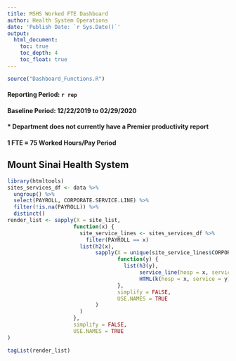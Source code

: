 ```yaml
---
title: MSHS Worked FTE Dashboard
author: Health System Operations
date: 'Publish Date: `r Sys.Date()`'
output: 
  html_document:
    toc: true
    toc_depth: 4
    toc_float: true
---
```


<style type="text/css">
div.main-container {
  max-width: 1760px;
  margin-left: auto;
  margin-right: auto;
}
</style>

```r
source("Dashboard_Functions.R")
```

#### Reporting Period: `r rep`
#### Baseline Period: 12/22/2019 to 02/29/2020
#### * Department does not currently have a Premier productivity report
#### 1 FTE = 75 Worked Hours/Pay Period
## Mount Sinai Health System

```r
library(htmltools)
sites_services_df <- data %>% 
  ungroup() %>% 
  select(PAYROLL, CORPORATE.SERVICE.LINE) %>% 
  filter(!is.na(PAYROLL)) %>% 
  distinct()
render_list <- sapply(X = site_list,
                     function(x) {
                       site_service_lines <- sites_services_df %>%
                         filter(PAYROLL == x)
                       list(h2(x),
                            sapply(X = unique(site_service_lines$CORPORATE.SERVICE.LINE),
                                   function(y) {
                                     list(h3(y),
                                          service_line(hosp = x, service = y),
                                          HTML(k(hosp = x, service = y)))
                                   },
                                   simplify = FALSE,
                                   USE.NAMES = TRUE
                            )
                       )
                     },
                     simplify = FALSE,
                     USE.NAMES = TRUE
)
```

```r
tagList(render_list)
```